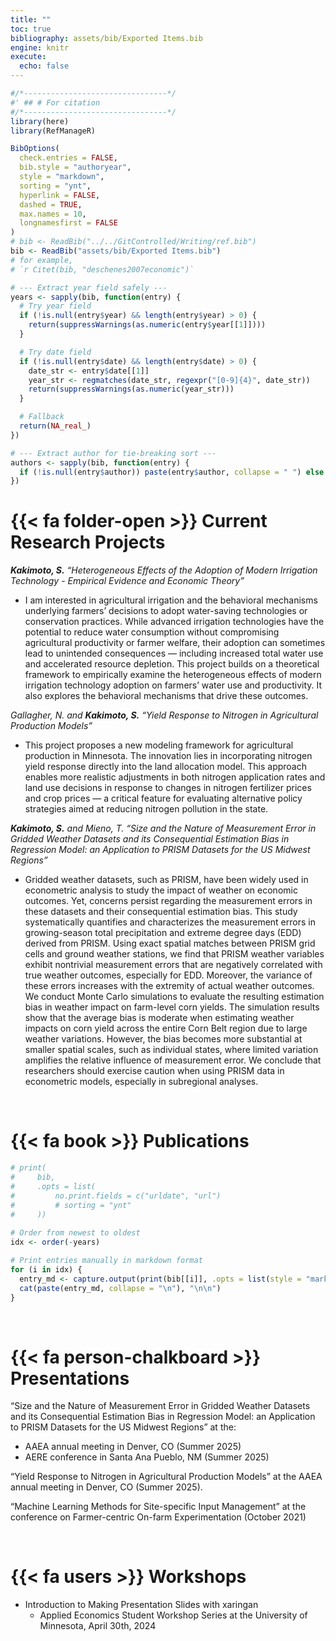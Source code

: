```yaml
---
title: ""
toc: true
bibliography: assets/bib/Exported Items.bib
engine: knitr
execute: 
  echo: false
---
```


```r
#/*--------------------------------*/
#' ## # For citation
#/*--------------------------------*/
library(here)
library(RefManageR)

BibOptions(
  check.entries = FALSE,
  bib.style = "authoryear",
  style = "markdown",
  sorting = "ynt", 
  hyperlink = FALSE,
  dashed = TRUE,
  max.names = 10,
  longnamesfirst = FALSE
)
# bib <- ReadBib("../../GitControlled/Writing/ref.bib")
bib <- ReadBib("assets/bib/Exported Items.bib")
# for example,
# `r Citet(bib, "deschenes2007economic")`

# --- Extract year field safely ---
years <- sapply(bib, function(entry) {
  # Try year field
  if (!is.null(entry$year) && length(entry$year) > 0) {
    return(suppressWarnings(as.numeric(entry$year[[1]])))
  }

  # Try date field
  if (!is.null(entry$date) && length(entry$date) > 0) {
    date_str <- entry$date[[1]]
    year_str <- regmatches(date_str, regexpr("[0-9]{4}", date_str))
    return(suppressWarnings(as.numeric(year_str)))
  }

  # Fallback
  return(NA_real_)
})

# --- Extract author for tie-breaking sort ---
authors <- sapply(bib, function(entry) {
  if (!is.null(entry$author)) paste(entry$author, collapse = " ") else ""
})


```


# {{< fa folder-open >}} Current Research Projects

***Kakimoto, S.** "Heterogeneous Effects of the Adoption of Modern Irrigation Technology - Empirical Evidence and Economic Theory"*

+ I am interested in agricultural irrigation and the behavioral mechanisms underlying farmers' decisions to adopt water-saving technologies or conservation practices. While advanced irrigation technologies have the potential to reduce water consumption without compromising agricultural productivity or farmer welfare, their adoption can sometimes lead to unintended consequences — including increased total water use and accelerated resource depletion. This project builds on a theoretical framework to empirically examine the heterogeneous effects of modern irrigation technology adoption on farmers’ water use and productivity. It also explores the behavioral mechanisms that drive these outcomes.


*Gallagher, N. and **Kakimoto, S.** "Yield Response to Nitrogen in Agricultural Production Models"*

+ This project proposes a new modeling framework for agricultural production in Minnesota. The innovation lies in incorporating nitrogen yield response directly into the land allocation model. This approach enables more realistic adjustments in both nitrogen application rates and land use decisions in response to changes in nitrogen fertilizer prices and crop prices — a critical feature for evaluating alternative policy strategies aimed at reducing nitrogen pollution in the state.

***Kakimoto, S.** and Mieno, T. "Size and the Nature of Measurement Error in Gridded Weather Datasets and its Consequential Estimation Bias in Regression Model: an Application to PRISM Datasets for the US Midwest Regions"*

+ Gridded weather datasets, such as PRISM, have been widely used in econometric analysis to study the impact of weather on economic outcomes. Yet, concerns persist regarding the measurement errors in these datasets and their consequential estimation bias. This study systematically quantifies and characterizes the measurement errors in growing-season total precipitation and extreme degree days (EDD) derived from PRISM. Using exact spatial matches between PRISM grid cells and ground weather stations, we find that PRISM weather variables exhibit nontrivial measurement errors that are negatively correlated with true weather outcomes, especially for EDD. Moreover, the variance of these errors increases with the extremity of actual weather outcomes. We conduct Monte Carlo simulations to evaluate the resulting estimation bias in weather impact on farm-level corn yields. The simulation results show that the average bias is moderate when estimating weather impacts on corn yield across the entire Corn Belt region due to large weather variations. However, the bias becomes more substantial at smaller spatial scales, such as individual states, where limited variation amplifies the relative influence of measurement error. We conclude that researchers should exercise caution when using PRISM data in econometric models, especially in subregional analyses. 

<br>

<!-- # {{< fa file-alt >}} Publications -->
# {{< fa book >}} Publications

```r
# print(
#     bib,
#     .opts = list(
#         no.print.fields = c("urldate", "url")
#         # sorting = "ynt"
#     ))
  
# Order from newest to oldest
idx <- order(-years)

# Print entries manually in markdown format
for (i in idx) {
  entry_md <- capture.output(print(bib[[i]], .opts = list(style = "markdown", no.print.fields = c("url", "urldate"))))
  cat(paste(entry_md, collapse = "\n"), "\n\n")
}

```

<br>

# {{< fa person-chalkboard >}} Presentations

"Size and the Nature of Measurement Error in Gridded Weather Datasets and its Consequential Estimation Bias in Regression Model: an Application to PRISM Datasets for the US Midwest Regions" at the:
<div style="margin-top:-0.05em"></div>
+ AAEA annual meeting in Denver, CO (Summer 2025)
+ AERE conference in Santa Ana Pueblo, NM (Summer 2025)


"Yield Response to Nitrogen in Agricultural Production Models" at the AAEA annual meeting in Denver, CO (Summer 2025).

"Machine Learning Methods for Site-specific Input Management" at the conference on Farmer-centric On-farm Experimentation (October 2021)

<br>

# {{< fa users >}} Workshops
- Introduction to Making Presentation Slides with xaringan
  -  Applied Economics Student Workshop Series at the University of Minnesota, April 30th, 2024